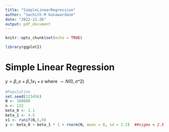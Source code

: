 ```yaml
---
title: "SimpleLinearRegression"
author: "Sachith M Gunawardane"
date: "2022-11-26"
output: pdf_document
---
```


```r
knitr::opts_chunk$set(echo = TRUE)
```

```r
library(ggplot2)
```

# Simple Linear Regression

$y = \beta\_o + \beta\_1 x_1 + \epsilon$ where $\sim N(0, \sigma\^2)$

```r
#Population
set.seed(123456)
N <- 100000
n <- 122
beta_0 <- 2.1
beta_1 <- 4.5
x1 <- runif(N,5,9) 
y <- beta_0 + beta_1 * 1 + rnorm(N, mean = 0, sd = 2.5)  ##sigma = 2.5


```

